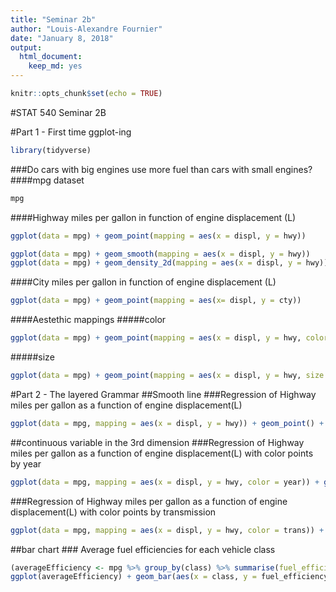 ```yaml
---
title: "Seminar 2b"
author: "Louis-Alexandre Fournier"
date: "January 8, 2018"
output: 
  html_document: 
    keep_md: yes
---
```


```r
knitr::opts_chunk$set(echo = TRUE)
```

#STAT 540 Seminar 2B

#Part 1 - First time ggplot-ing

```r
library(tidyverse)
```

###Do cars with big engines use more fuel than cars with small engines? 
####mpg dataset
```r
mpg
```
####Highway miles per gallon in function of engine displacement (L)
```r
ggplot(data = mpg) + geom_point(mapping = aes(x = displ, y = hwy))
```

```r
ggplot(data = mpg) + geom_smooth(mapping = aes(x = displ, y = hwy))
ggplot(data = mpg) + geom_density_2d(mapping = aes(x = displ, y = hwy))
```

####City miles per gallon in function of engine displacement (L)
```r
ggplot(data = mpg) + geom_point(mapping = aes(x= displ, y = cty))
```

####Aestethic mappings
#####color
```r
ggplot(data = mpg) + geom_point(mapping = aes(x = displ, y = hwy, color = class))
```

#####size
```r
ggplot(data = mpg) + geom_point(mapping = aes(x = displ, y = hwy, size = class))
```

#Part 2 - The layered Grammar
##Smooth line
###Regression of Highway miles per gallon as a function of engine displacement(L)

```r
ggplot(data = mpg, mapping = aes(x = displ, y = hwy)) + geom_point() + geom_smooth()
```

##continuous variable in the 3rd dimension
###Regression of Highway miles per gallon as a function of engine displacement(L) with color points by year
```r
ggplot(data = mpg, mapping = aes(x = displ, y = hwy, color = year)) + geom_point() + geom_smooth()
```

###Regression of Highway miles per gallon as a function of engine displacement(L) with color points by transmission
```r
ggplot(data = mpg, mapping = aes(x = displ, y = hwy, color = trans)) + geom_point() + geom_smooth()
```

##bar chart
### Average fuel efficiencies for each vehicle class
```r
(averageEfficiency <- mpg %>% group_by(class) %>% summarise(fuel_efficiency = mean(hwy)))
ggplot(averageEfficiency) + geom_bar(aes(x = class, y = fuel_efficiency, fill = class), stat = "identity") + ylab("Fuel Efficiency (miles per gallon)") + xlab("Vehicle Type")
```